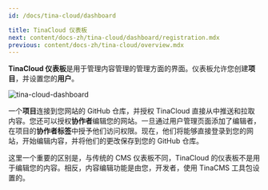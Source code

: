 ```yaml
---
id: /docs/tina-cloud/dashboard

title: TinaCloud 仪表板
next: content/docs-zh/tina-cloud/dashboard/registration.mdx
previous: content/docs-zh/tina-cloud/overview.mdx
---
```


**TinaCloud 仪表板**是用于管理内容管理的管理方面的界面。仪表板允许您创建**项目**，并设置您的**用户**。

![tina-cloud-dashboard](/img/docs/tina-cloud/overview.png)

一个**项目**连接到您网站的 GitHub 仓库，并授权 TinaCloud 直接从中推送和拉取内容。您还可以授权**协作者**编辑您的网站。一旦通过用户管理页面添加了编辑者，在项目的**协作者标签**中授予他们访问权限。现在，他们将能够直接登录到您的网站，开始编辑内容，并将他们的更改保存到您的 GitHub 仓库。

这里一个重要的区别是，与传统的 CMS 仪表板不同，TinaCloud 的仪表板不是用于编辑您的内容。相反，内容编辑功能是由您，开发者，使用 TinaCMS 工具包设置的。